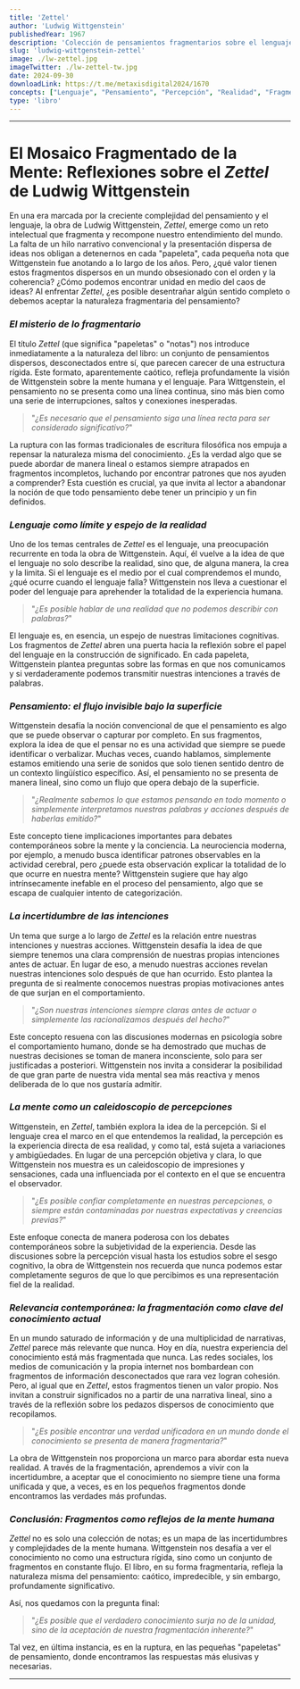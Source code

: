 ```yaml
---
title: 'Zettel'
author: 'Ludwig Wittgenstein'
publishedYear: 1967
description: 'Colección de pensamientos fragmentarios sobre el lenguaje, la mente y la realidad. Wittgenstein explora cómo el pensamiento no es lineal, sino una serie de reflexiones dispersas que desafían la coherencia tradicional del conocimiento.'
slug: 'ludwig-wittgenstein-zettel'
image: ./lw-zettel.jpg
imageTwitter: ./lw-zettel-tw.jpg
date: 2024-09-30
downloadLink: https://t.me/metaxisdigital2024/1670
concepts: ["Lenguaje", "Pensamiento", "Percepción", "Realidad", "Fragmentación", "Ludwig Wittgenstein", "Filosofía"]
type: 'libro'
---
```


---

# **El Mosaico Fragmentado de la Mente: Reflexiones sobre el *Zettel* de Ludwig Wittgenstein**

En una era marcada por la creciente complejidad del pensamiento y el lenguaje, la obra de Ludwig Wittgenstein, *Zettel*, emerge como un reto intelectual que fragmenta y recompone nuestro entendimiento del mundo. La falta de un hilo narrativo convencional y la presentación dispersa de ideas nos obligan a detenernos en cada "papeleta", cada pequeña nota que Wittgenstein fue anotando a lo largo de los años. Pero, ¿qué valor tienen estos fragmentos dispersos en un mundo obsesionado con el orden y la coherencia? ¿Cómo podemos encontrar unidad en medio del caos de ideas? Al enfrentar *Zettel*, ¿es posible desentrañar algún sentido completo o debemos aceptar la naturaleza fragmentaria del pensamiento?

### **_El misterio de lo fragmentario_**

El título *Zettel* (que significa "papeletas" o "notas") nos introduce inmediatamente a la naturaleza del libro: un conjunto de pensamientos dispersos, desconectados entre sí, que parecen carecer de una estructura rígida. Este formato, aparentemente caótico, refleja profundamente la visión de Wittgenstein sobre la mente humana y el lenguaje. Para Wittgenstein, el pensamiento no se presenta como una línea continua, sino más bien como una serie de interrupciones, saltos y conexiones inesperadas.

> "*¿Es necesario que el pensamiento siga una línea recta para ser considerado significativo?*"  

La ruptura con las formas tradicionales de escritura filosófica nos empuja a repensar la naturaleza misma del conocimiento. ¿Es la verdad algo que se puede abordar de manera lineal o estamos siempre atrapados en fragmentos incompletos, luchando por encontrar patrones que nos ayuden a comprender? Esta cuestión es crucial, ya que invita al lector a abandonar la noción de que todo pensamiento debe tener un principio y un fin definidos.

### **_Lenguaje como límite y espejo de la realidad_**

Uno de los temas centrales de *Zettel* es el lenguaje, una preocupación recurrente en toda la obra de Wittgenstein. Aquí, él vuelve a la idea de que el lenguaje no solo describe la realidad, sino que, de alguna manera, la crea y la limita. Si el lenguaje es el medio por el cual comprendemos el mundo, ¿qué ocurre cuando el lenguaje falla? Wittgenstein nos lleva a cuestionar el poder del lenguaje para aprehender la totalidad de la experiencia humana.

> "*¿Es posible hablar de una realidad que no podemos describir con palabras?*"  

El lenguaje es, en esencia, un espejo de nuestras limitaciones cognitivas. Los fragmentos de *Zettel* abren una puerta hacia la reflexión sobre el papel del lenguaje en la construcción de significado. En cada papeleta, Wittgenstein plantea preguntas sobre las formas en que nos comunicamos y si verdaderamente podemos transmitir nuestras intenciones a través de palabras.

### **_Pensamiento: el flujo invisible bajo la superficie_**

Wittgenstein desafía la noción convencional de que el pensamiento es algo que se puede observar o capturar por completo. En sus fragmentos, explora la idea de que el pensar no es una actividad que siempre se puede identificar o verbalizar. Muchas veces, cuando hablamos, simplemente estamos emitiendo una serie de sonidos que solo tienen sentido dentro de un contexto lingüístico específico. Así, el pensamiento no se presenta de manera lineal, sino como un flujo que opera debajo de la superficie.

> "*¿Realmente sabemos lo que estamos pensando en todo momento o simplemente interpretamos nuestras palabras y acciones después de haberlas emitido?*"  

Este concepto tiene implicaciones importantes para debates contemporáneos sobre la mente y la conciencia. La neurociencia moderna, por ejemplo, a menudo busca identificar patrones observables en la actividad cerebral, pero ¿puede esta observación explicar la totalidad de lo que ocurre en nuestra mente? Wittgenstein sugiere que hay algo intrínsecamente inefable en el proceso del pensamiento, algo que se escapa de cualquier intento de categorización.

### **_La incertidumbre de las intenciones_**

Un tema que surge a lo largo de *Zettel* es la relación entre nuestras intenciones y nuestras acciones. Wittgenstein desafía la idea de que siempre tenemos una clara comprensión de nuestras propias intenciones antes de actuar. En lugar de eso, a menudo nuestras acciones revelan nuestras intenciones solo después de que han ocurrido. Esto plantea la pregunta de si realmente conocemos nuestras propias motivaciones antes de que surjan en el comportamiento.

> "*¿Son nuestras intenciones siempre claras antes de actuar o simplemente las racionalizamos después del hecho?*"  

Este concepto resuena con las discusiones modernas en psicología sobre el comportamiento humano, donde se ha demostrado que muchas de nuestras decisiones se toman de manera inconsciente, solo para ser justificadas a posteriori. Wittgenstein nos invita a considerar la posibilidad de que gran parte de nuestra vida mental sea más reactiva y menos deliberada de lo que nos gustaría admitir.

### **_La mente como un caleidoscopio de percepciones_**

Wittgenstein, en *Zettel*, también explora la idea de la percepción. Si el lenguaje crea el marco en el que entendemos la realidad, la percepción es la experiencia directa de esa realidad, y como tal, está sujeta a variaciones y ambigüedades. En lugar de una percepción objetiva y clara, lo que Wittgenstein nos muestra es un caleidoscopio de impresiones y sensaciones, cada una influenciada por el contexto en el que se encuentra el observador.

> "*¿Es posible confiar completamente en nuestras percepciones, o siempre están contaminadas por nuestras expectativas y creencias previas?*"  

Este enfoque conecta de manera poderosa con los debates contemporáneos sobre la subjetividad de la experiencia. Desde las discusiones sobre la percepción visual hasta los estudios sobre el sesgo cognitivo, la obra de Wittgenstein nos recuerda que nunca podemos estar completamente seguros de que lo que percibimos es una representación fiel de la realidad.

### **_Relevancia contemporánea: la fragmentación como clave del conocimiento actual_**

En un mundo saturado de información y de una multiplicidad de narrativas, *Zettel* parece más relevante que nunca. Hoy en día, nuestra experiencia del conocimiento está más fragmentada que nunca. Las redes sociales, los medios de comunicación y la propia internet nos bombardean con fragmentos de información desconectados que rara vez logran cohesión. Pero, al igual que en *Zettel*, estos fragmentos tienen un valor propio. Nos invitan a construir significados no a partir de una narrativa lineal, sino a través de la reflexión sobre los pedazos dispersos de conocimiento que recopilamos.

> "*¿Es posible encontrar una verdad unificadora en un mundo donde el conocimiento se presenta de manera fragmentaria?*"  

La obra de Wittgenstein nos proporciona un marco para abordar esta nueva realidad. A través de la fragmentación, aprendemos a vivir con la incertidumbre, a aceptar que el conocimiento no siempre tiene una forma unificada y que, a veces, es en los pequeños fragmentos donde encontramos las verdades más profundas.

### **_Conclusión: Fragmentos como reflejos de la mente humana_**

*Zettel* no es solo una colección de notas; es un mapa de las incertidumbres y complejidades de la mente humana. Wittgenstein nos desafía a ver el conocimiento no como una estructura rígida, sino como un conjunto de fragmentos en constante flujo. El libro, en su forma fragmentaria, refleja la naturaleza misma del pensamiento: caótico, impredecible, y sin embargo, profundamente significativo.

Así, nos quedamos con la pregunta final: 

> "*¿Es posible que el verdadero conocimiento surja no de la unidad, sino de la aceptación de nuestra fragmentación inherente?*"  

Tal vez, en última instancia, es en la ruptura, en las pequeñas "papeletas" de pensamiento, donde encontramos las respuestas más elusivas y necesarias.

---
